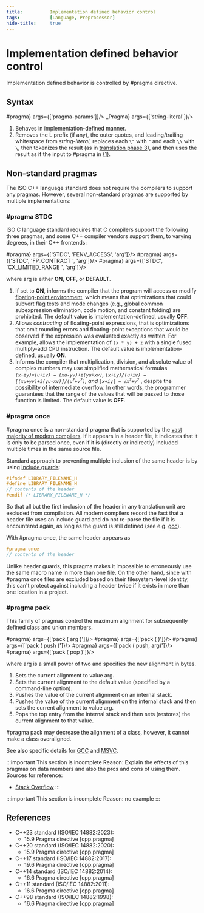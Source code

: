 ```yaml
---
title:          Implementation defined behavior control
tags:           [Language, Preprocessor]
hide-title:     true
---
```



# Implementation defined behavior control

Implementation defined behavior is controlled by <code-d>#pragma</code-d> directive.

## Syntax

<SyntaxTable>
  <Syntax id='1' directive={<span class='col-d'>#pragma</span>} args={['pragma-params']}/>
  <Syntax id='2' directive={<>_Pragma</>}                       args={['string-literal']}/>
</SyntaxTable>

1. Behaves in implementation-defined manner.
2. Removes the L prefix (if any), the outer quotes, and leading/trailing whitespace from <i class="col-g">string-literal</i>, replaces each `\"` with `"` and each `\\` with `\`, 
then tokenizes the result (as in [translation phase 3](/docs/std/lang-support/translation_phases#phase-3)), and then uses the result as if the input to <span class='col-d'>#pragma</span> in [(1)](#syntax).

## Non-standard pragmas
The ISO C++ language standard does not require the compilers to support any pragmas. However, several non-standard pragmas are supported by multiple implementations:

### <span class='col-d'>#pragma STDC</span>
ISO C language standard requires that C compilers support the following three pragmas, and some C++ compiler vendors support them, to varying degrees, in their C++ frontends:

<SyntaxTable>
  <Syntax id='1' directive={<span class='col-d'>#pragma</span>} args={['STDC', 'FENV_ACCESS', 'arg']}/>
  <Syntax id='2' directive={<span class='col-d'>#pragma</span>} args={['STDC', 'FP_CONTRACT ', 'arg']}/>
  <Syntax id='3' directive={<span class='col-d'>#pragma</span>} args={['STDC', 'CX_LIMITED_RANGE ', 'arg']}/>
</SyntaxTable>

where <span class='col-g'>arg</span> is either **ON**, **OFF**, or **DEFAULT**.

1. If set to **ON**, informs the compiler that the program will access or modify [floating-point environment](/docs/std/numeric/fenv), which means that optimizations that could subvert flag tests and mode changes 
(e.g., global common subexpression elimination, code motion, and constant folding) are prohibited. The default value is implementation-defined, usually **OFF**.
2. Allows *contracting* of floating-point expressions, that is optimizations that omit rounding errors and floating-point exceptions that would be observed if the expression was evaluated exactly as written. 
For example, allows the implementation of <code class='no-break'>(x * y) + z</code> with a single fused multiply-add CPU instruction. The default value is implementation-defined, usually **ON**.
3. Informs the compiler that multiplication, division, and absolute value of complex numbers may use 
simplified mathematical formulas <i><code class='no-break'>(x+iy)×(u+iv) = (xu-yv)+i(yu+xv)</code>, <code class='no-break'>(x+iy)/(u+iv) = [(xu+yv)+i(yu-xv)]/(u<sup>2</sup>+v<sup>2</sup>)</code>, 
and <code class='no-break'>|x+iy| = √x<sup>2</sup>+y<sup>2</sup></code></i>
, despite the possibility of intermediate overflow. In other words, the programmer guarantees that the range of the values that will be passed to those function is limited. The default value is **OFF**.

### <span class='col-d'>#pragma once</span>

<code-d>#pragma once</code-d> is a non-standard pragma that is supported by the [vast majority of modern compilers](https://en.wikipedia.org/wiki/Pragma_once#Portability). 
If it appears in a header file, it indicates that it is only to be parsed once, even if it is (directly or indirectly) included multiple times in the same source file.

Standard approach to preventing multiple inclusion of the same header is by using [include guards](https://en.wikipedia.org/wiki/Include_guard):

```cpp
#ifndef LIBRARY_FILENAME_H
#define LIBRARY_FILENAME_H
// contents of the header
#endif /* LIBRARY_FILENAME_H */
```

So that all but the first inclusion of the header in any translation unit are excluded from compilation. 
All modern compilers record the fact that a header file uses an include guard and do not re-parse the file if it is encountered again, as long as the guard is still defined (see e.g. [gcc](https://gcc.gnu.org/onlinedocs/cpp/Once-Only-Headers.html)).

With <code-d>#pragma once</code-d>, the same header appears as

```cpp
#pragma once
// contents of the header
```

Unlike header guards, this pragma makes it impossible to erroneously use the same macro name in more than one file. 
On the other hand, since with <code-d>#pragma once</code-d> files are excluded based on their filesystem-level identity, this can't protect against including a header twice if it exists in more than one location in a project.

### <span class='col-d'>#pragma pack</span>

This family of pragmas control the maximum alignment for subsequently defined class and union members.

<SyntaxTable>
    <Syntax id='1' directive={<span class='col-d'>#pragma</span>} args={['pack ( arg )']}/>
    <Syntax id='2' directive={<span class='col-d'>#pragma</span>} args={['pack ( )']}/>
    <Syntax id='3' directive={<span class='col-d'>#pragma</span>} args={['pack ( push )']}/>
    <Syntax id='4' directive={<span class='col-d'>#pragma</span>} args={['pack ( push, arg)']}/>
    <Syntax id='5' directive={<span class='col-d'>#pragma</span>} args={['pack ( pop )']}/>
</SyntaxTable>

where <span class='col-g'>arg</span> is a small power of two and specifies the new alignment in bytes.

1. Sets the current alignment to value <span class='col-g'>arg</span>.
2. Sets the current alignment to the default value (specified by a command-line option).
3. Pushes the value of the current alignment on an internal stack.
4. Pushes the value of the current alignment on the internal stack and then sets the current alignment to value <span class='col-g'>arg</span>.
5. Pops the top entry from the internal stack and then sets (restores) the current alignment to that value.

<code-d>#pragma pack</code-d> may decrease the alignment of a class, however, it cannot make a class overaligned.

See also specific details for [GCC](https://gcc.gnu.org/onlinedocs/gcc/Structure-Layout-Pragmas.html) and [MSVC](https://learn.microsoft.com/en-us/cpp/preprocessor/pack?view=msvc-170).

:::important
This section is incomplete
Reason: Explain the effects of this pragmas on data members and also the pros and cons of using them. Sources for reference:
* [Stack Overflow](https://stackoverflow.com/questions/3318410/pragma-pack-effect)
:::

:::important
This section is incomplete
Reason: no example
:::

## References
* C++23 standard (ISO/IEC 14882:2023):
    * 15.9 Pragma directive [cpp.pragma]
* C++20 standard (ISO/IEC 14882:2020):
    * 15.9 Pragma directive [cpp.pragma]
* C++17 standard (ISO/IEC 14882:2017):
    * 19.6 Pragma directive [cpp.pragma]
* C++14 standard (ISO/IEC 14882:2014):
    * 16.6 Pragma directive [cpp.pragma]
* C++11 standard (ISO/IEC 14882:2011):
    * 16.6 Pragma directive [cpp.pragma]
* C++98 standard (ISO/IEC 14882:1998):
    * 16.6 Pragma directive [cpp.pragma]